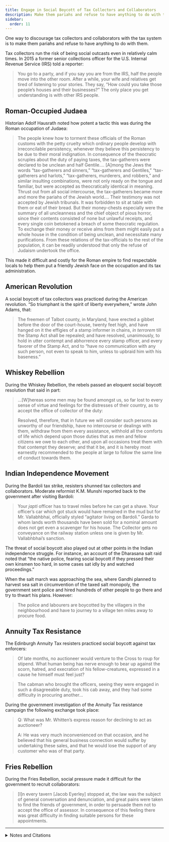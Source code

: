 ```yaml
---
title: Engage in Social Boycott of Tax Collectors and Collaborators
description: Make them pariahs and refuse to have anything to do with them.
sidebar:
  order: 11
---
```


One way to discourage tax collectors and collaborators with the tax system is to make them pariahs and refuse to have anything to do with them.

Tax collectors run the risk of being social outcasts even in relatively calm times.
In 2015 a former senior collections officer for the U.S. Internal Revenue Service (IRS) told a reporter:
> You go to a party, and if you say you are from the IRS, half the people move into the other room.
> After a while, your wife and relatives get tired of listening to your stories.
> They say, “How could you take those people’s houses and their businesses?”
> The only place you get understanding is with other IRS people.

## <Badge text="Example" size="medium" /> Roman-Occupied Judaea

Historian Adolf Hausrath noted how potent a tactic this was during the Roman occupation of Judaea:

> The people knew how to torment these officials of the Roman customs with the petty cruelty which ordinary people develop with irreconcilable persistency, whenever they believe this persistency to be due to their moral indignation.
> In consequence of the theocratic scruples about the duty of paying taxes, the tax-gatherers were declared to be unclean and half Gentile.…
> [A]mong the Jews the words “tax-gatherers and sinners,” “tax-gatherers and Gentiles,” “tax-gatherers and harlots,” “tax-gatherers, murderers, and robbers,” and similar insulting combinations, were not only ready on the tongue and familiar, but were accepted as theocratically identical in meaning.
> Thrust out from all social intercourse, the tax-gatherers became more and more the pariahs of the Jewish world.…
> Their testimony was not accepted by Jewish tribunals.
> It was forbidden to sit at table with them or eat of their bread.
> But their money-chests especially were the summary of all uncleanness and the chief object of pious horror, since their contents consisted of none but unlawful receipts, and every single coin betokened a breach of some theocratic regulation.
> To exchange their money or receive alms from them might easily put a whole house in the condition of being unclean, and necessitate many purifications.
> From these relations of the tax-officials to the rest of the population, it can be readily understood that only the refuse of Judaism undertook the office.

This made it difficult and costly for the Roman empire to find respectable locals to help them put a friendly Jewish face on the occupation and its tax administration.

## <Badge text="Example" size="medium" /> American Revolution

A social boycott of tax collectors was practiced during the American revolution.
“So triumphant is the spirit of liberty everywhere,” wrote John Adams, that:

> The freemen of Talbot county, in Maryland, have erected a gibbet before the door of the court-house, twenty feet high, and have hanged on it the effigies of a stamp informer in chains, <i>in terrorem</i> till the Stamp Act shall be repealed; and have resolved, unanimously, to hold in utter contempt and abhorrence every stamp officer, and every favorer of the Stamp Act, and to “have no communication with any such person, not even to speak to him, unless to upbraid him with his baseness.”

## <Badge text="Example" size="medium" /> Whiskey Rebellion

During the Whiskey Rebellion, the rebels passed an eloquent social boycott resolution that said in part:

> …[W]hereas some men may be found amongst us, so far lost to every sense of virtue and feelings for the distresses of their country, as to accept the office of collector of the duty:
>
> Resolved, therefore, that in future we will consider such persons as unworthy of our friendship, have no intercourse or dealings with them, withdraw from them every assistance, withhold all the comforts of life which depend upon those duties that as men and fellow citizens we owe to each other, and upon all occasions treat them with that contempt they deserve; and that it be, and it is hereby most earnestly recommended to the people at large to follow the same line of conduct towards them.

## <Badge text="Example" size="medium" /> Indian Independence Movement

During the Bardoli tax strike, resisters shunned tax collectors and collaborators.
Moderate reformist K.M. Munshi reported back to the government after visiting Bardoli:

> Your <i>japti</i> officer has to travel miles before he can get a shave.
> Your officer’s car which got stuck would have remained in the mud but for Mr. Vallabhbhai, officially styled “agitator living on Bardoli.”
> Garda to whom lands worth thousands have been sold for a nominal amount does not get even a scavenger for his house.
> The Collector gets no conveyance on the railway station unless one is given by Mr. Vallabhbhai’s sanction.

The threat of social boycott also played out at other points in the Indian independence struggle.
For instance, an account of the Dharasana salt raid noted that “the native police, fearing social boycott if they pressed their own kinsmen too hard, in some cases sat idly by and watched proceedings.”

When the salt march was approaching the sea, where Gandhi planned to harvest sea salt in circumvention of the taxed salt monopoly, the government sent police and hired hundreds of other people to go there and try to thwart his plans.
However:

> The police and labourers are boycotted by the villagers in the neighbourhood and have to journey to a village ten miles away to procure food.

## <Badge text="Example" size="medium" /> Annuity Tax Resistance

The Edinburgh Annuity Tax resisters practiced social boycott against tax enforcers:

> Of late months, no auctioneer would venture to the Cross to roup for stipend.
> What human being has nerve enough to bear up against the scorn, hatred, and execration of his fellow-creatures, expressed in a cause he himself must feel just?

> The cabman who brought the officers, seeing they were engaged in such a disagreeable duty, took his cab away, and they had some difficulty in procuring another…

During the government investigation of the Annuity Tax resistance campaign the following exchange took place:

> Q: What was Mr. Whitten’s express reason for declining to act as auctioneer?
>
> A: He was very much inconvenienced on that occasion, and he believed that his general business connection would suffer by undertaking these sales, and that he would lose the support of any customer who was of that party.

## <Badge text="Example" size="medium" /> Fries Rebellion

During the Fries Rebellion, social pressure made it difficult for the government to recruit collaborators:

> [I]n every tavern [Jacob Eyerley] stopped at, the law was the subject of general conversation and denunciation, and great pains were taken to find the friends of government, in order to persuade them not to accept the office of assessor.
> In consequence of this feeling there was great difficulty in finding suitable persons for these appointments.

<Aside type="wikipedia" title="Wikipedia">
  <WikipediaBadge title="Judaea (Roman province)" />
  <WikipediaBadge title="Adolf Hausrath" />
  <WikipediaBadge title="John Adams" />
  <WikipediaBadge title="Stamp Act 1765" />
  <WikipediaBadge title="Whiskey Rebellion" />
  <WikipediaBadge title="Kanaiyalal Maneklal Munshi" />
  <WikipediaBadge title="Fries’s Rebellion" url="https://en.wikipedia.org/wiki/Fries%27s_Rebellion" />
</Aside>

---

<details>
<summary>Notes and Citations</summary>

* Leonard, Devin & Rubin, Richard “An Emotional Audit: IRS Workers Are Miserable and Overwhelmed” <i>Bloomberg</i> 8 April 2015
* Hausrath, Adolf <i>A History of the New Testament Times</i>, Vol. II (1880) [pp. 79–83](https://archive.org/details/cu31924088410042/page/n86/mode/1up)
* Adams, John, diary entry dated 2 January 1766, <i>The Works of John Adams</i>, Vol. II (1850), [p. 173](https://archive.org/details/worksofjohnadams0000char/page/173/mode/1up)
* Brackenridge, H.M. <i>History of the Western Insurrection</i> (1859), [p. 37](https://archive.org/details/westerninsurrection00bracrich/page/37/mode/1up)
* Munshi, K.M., quoted in Desai, Mahadev <i>The Story of Bardoli</i> (1929) [p. 217](https://archive.org/details/in.ernet.dli.2015.122169/page/n233/mode/1up)
* “Official, 8 Die in India Riots, 550 Wounded” <i>New York Evening Post</i>, 26 May 1930, p. 1
* [“Civil Disobedience”](https://trove.nla.gov.au/newspaper/article/2289905) <i>The Canberra Times</i> 29 March 1930, p. 5
* “The Passive Resistance of Edinburgh, to the Clergy-Tax” <i>Tait’s Edinburgh Magazine</i>, September 1833, p. 801
* “Minutes of Evidence” <i>Report from the Select Committee on the Edinburgh Annuity Tax Abolition Act (1860) and Canongate Annuity Tax Act</i>, p. 88
* Davis, W.W.H. <i>The Fries Rebellion</i> (1899) [p. 38](https://archive.org/details/friesrebellion1700dav/page/38/mode/1up)

</details>
